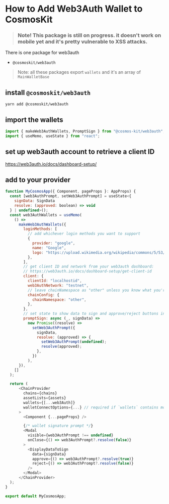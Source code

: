 # How to Add Web3Auth Wallet to CosmosKit

> ### Note! This package is still on progress. it doesn't work on mobile yet and it's pretty vulnerable to XSS attacks.

There is one package for web3auth

- `@cosmoskit/web3auth`

> Note: all these packages export `wallets` and it's an array of `MainWalletBase`

## install `@cosmoskit/web3auth`

```
yarn add @cosmoskit/web3auth
```

## import the wallets

```js
import { makeWeb3AuthWallets, PromptSign } from "@cosmos-kit/web3auth";
import { useMemo, useState } from "react";
```

## set up web3auth account to retrieve a client ID

https://web3auth.io/docs/dashboard-setup/

## add to your provider

```js
function MyCosmosApp({ Component, pageProps }: AppProps) {
  const [web3AuthPrompt, setWeb3AuthPrompt] = useState<{
    signData: SignData
    resolve: (approved: boolean) => void
  } | undefined>();
  const web3AuthWallets = useMemo(
    () =>
      makeWeb3AuthWallets({
        loginMethods: [
          // add whichever login methods you want to support
          {
            provider: "google",
            name: "Google",
            logo: "https://upload.wikimedia.org/wikipedia/commons/5/53/Google_%22G%22_Logo.svg",
          },
        ],
        // get client ID and network from your web3auth dashboard:
        // https://web3auth.io/docs/dashboard-setup/get-client-id
        client: {
          clientId: "localhostid",
          web3AuthNetwork: "testnet",
          // leave chainNamespace as "other" unless you know what you're doing
          chainConfig: {
            chainNamespace: "other",
          },
        },
        // set state to show data to sign and approve/reject buttons in modal
        promptSign: async (_, signData) =>
          new Promise((resolve) =>
            setWeb3AuthPrompt({
              signData,
              resolve: (approved) => {
                setWeb3AuthPrompt(undefined);
                resolve(approved);
              },
            })
          ),
      }),
    []
  );

  return (
      <ChainProvider
        chains={chains}
        assetLists={assets}
        wallets={[...web3Auth]}
        walletConnectOptions={...} // required if `wallets` contains mobile wallets
      >
        <Component {...pageProps} />

        {/* wallet signature prompt */}
        <Modal
          visible={web3AuthPrompt !== undefined}
          onClose={() => web3AuthPrompt?.resolve(false)}
        >
          <DisplayDataToSign
            data={signData}
            approve={() => web3AuthPrompt?.resolve(true)}
            reject={() => web3AuthPrompt?.resolve(false)}
          />
        </Modal>
      </ChainProvider>
  );
}

export default MyCosmosApp;
```
